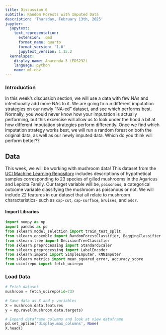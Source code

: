 ```yaml
---
title: Discussion 6
subtitle: Random Forests with Imputed Data
description: 'Thursday, February 13th, 2025'
jupyter:
  jupytext:
    text_representation:
      extension: .qmd
      format_name: quarto
      format_version: '1.0'
      jupytext_version: 1.15.2
  kernelspec:
    display_name: Anaconda 3 (EDS232)
    language: python
    name: ml-env
---
```


### Introduction

In this week's discussion section, we will use a data with few NAs and intentionally add more NAs to it. We are going to run different imputation strategies on our newly "NA-ed" dataset, and see which performs best. Normally, you would never know how your imputation is actually performing, but this excercise will allow us to look under the hood  a bit at how different imputation strategies perform differently. Once we find which imputation strategy works best, we will run a random forest on both the original data, as well as our newly imputed data. Which do you think will perform better?? 

## Data 

This week, we will be working with mushroom data! This dataset from the [UCI Machine Learning Repository](https://archive.ics.uci.edu/dataset/73/mushroom) includes descriptions of hypothetical samples corresponding to 23 species of gilled mushrooms in the Agaricus and Lepiota Family. Our target variable will be, `poisonous`, a categorical outcome variable classifying the mushroom as poisonous or not. We will include 22 features in our dataset that all relate to mushroom characteristics- such as `cap-cut`, `cap-surface`, `bruises`, and `odor`. 

#### Import Libraries

```python
import numpy as np
import pandas as pd
from sklearn.model_selection import train_test_split
from sklearn.ensemble import RandomForestClassifier, BaggingClassifier
from sklearn.tree import DecisionTreeClassifier
from sklearn.preprocessing import StandardScaler
from sklearn.preprocessing import LabelEncoder
from sklearn.impute import SimpleImputer, KNNImputer
from sklearn.metrics import mean_squared_error, accuracy_score
from ucimlrepo import fetch_ucirepo 
```

### Load Data

```python
# Fetch dataset 
mushroom = fetch_ucirepo(id=73) 
  
# Save data as X and y variables
X = mushroom.data.features 
y = np.ravel(mushroom.data.targets)

# Expand dataframe columns and look at view dataframe
pd.set_option('display.max_columns', None)
X.head()
```
